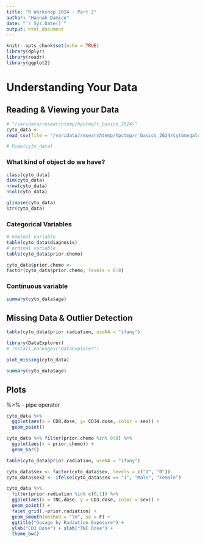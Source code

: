 ```yaml
---
title: "R Workshop 2024 - Part 2"
author: "Hannah Damico"
date: "`r Sys.Date()`"
output: html_document
---
```


```r
knitr::opts_chunk$set(echo = TRUE)
library(dplyr)
library(readr)
library(ggplot2)

```

# Understanding Your Data {.tabset}

## Reading & Viewing your Data



```r
# "/varidata/researchtemp/hpctmp/r_basics_2024/"
cyto_data <-
read_csv(file = "/varidata/researchtemp/hpctmp/r_basics_2024/cytomegalovirus.csv")
```


```r
# View(cyto_data)
```


### What kind of object do we have?

```r
class(cyto_data)
dim(cyto_data)
nrow(cyto_data)
ncol(cyto_data)

glimpse(cyto_data)
str(cyto_data)
```

### Categorical Variables

```r
# nominal variable
table(cyto_data$diagnosis)
# ordinal variable
table(cyto_data$prior.chemo)

cyto_data$prior.chemo <-
factor(cyto_data$prior.chemo, levels = 0:8)
```


### Continuous variable

```r
summary(cyto_data$age)
```


## Missing Data & Outlier Detection

```r
table(cyto_data$prior.radiation, useNA = "ifany")

library(DataExplorer)
# install.packages("DataExplorer")

plot_missing(cyto_data)
```


```r
summary(cyto_data$age)
```

## Plots 

%>% - pipe operator 


```r
cyto_data %>% 
  ggplot(aes(x = CD8.dose, y= CD34.dose, color = sex)) +
  geom_point()
```


```r
cyto_data %>% filter(prior.chemo %in% 0:8) %>% 
  ggplot(aes(x = prior.chemo)) +
  geom_bar()

```


```r
table(cyto_data$prior.radiation, useNA = "ifany")

cyto_data$sex <- factor(cyto_data$sex, levels = c("1", "0"))
cyto_data$sex2 <- ifelse(cyto_data$sex == "1", "Male", "Female")

cyto_data %>% 
  filter(prior.radiation %in% c(0,1)) %>% 
  ggplot(aes(x = TNC.dose, y = CD3.dose, color = sex)) +
  geom_point() + 
  facet_grid(.~prior.radiation) + 
  geom_smooth(method = "lm", se = F) +
  ggtitle("Dosage by Radiation Exposure") +
  ylab("CD3 Dose") + xlab("TNC Dose") + 
  theme_bw()
```


